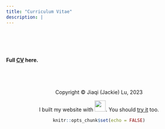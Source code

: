 ```yaml
---
title: "Curriculum Vitae"
description: |
---
```

<br>
<br>
<br>

#### Full [CV](cv.pdf) here.


<br>
<br>
<br>
<center> Copyright © Jiaqi (Jackie) Lu, 2023
<center>  I built my website with <img src="images/rstudio-logo.png" width="30">. You should [try it](https://rmarkdown.rstudio.com/) too.

```r
knitr::opts_chunk$set(echo = FALSE)
```

